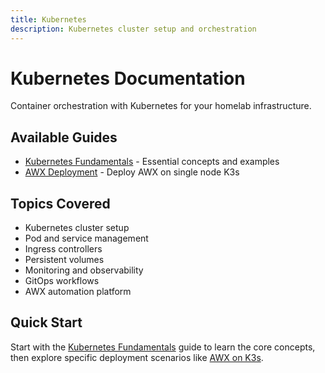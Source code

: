```yaml
---
title: Kubernetes
description: Kubernetes cluster setup and orchestration
---
```


# Kubernetes Documentation

Container orchestration with Kubernetes for your homelab infrastructure.

## Available Guides

- [Kubernetes Fundamentals](/docs/homelab/kubernetes/kubernetes-fundamentals) - Essential concepts and examples
- [AWX Deployment](/docs/homelab/kubernetes/awx-deployment) - Deploy AWX on single node K3s

## Topics Covered

- Kubernetes cluster setup
- Pod and service management
- Ingress controllers
- Persistent volumes
- Monitoring and observability
- GitOps workflows
- AWX automation platform

## Quick Start

Start with the [Kubernetes Fundamentals](/docs/homelab/kubernetes/kubernetes-fundamentals) guide to learn the core concepts, then explore specific deployment scenarios like [AWX on K3s](/docs/homelab/kubernetes/awx-deployment).